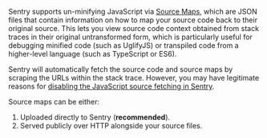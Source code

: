 Sentry supports un-minifying JavaScript via [Source Maps](https://blog.sentry.io/2015/10/29/debuggable-javascript-with-source-maps.html), which are JSON files that contain information on how to map your source code back to their original source. This lets you view source code context obtained from stack traces in their original untransformed form, which is particularly useful for debugging minified code (such as UglifyJS) or transpiled code from a higher-level language (such as TypeScript or ES6).


<Note>

Sentry will automatically fetch the source code and source maps by scraping the URLs within the stack trace. However, you may have legitimate reasons for [disabling the JavaScript source fetching in Sentry](https://blog.sentry.io/2018/07/17/source-code-fetching).

</Note>

Source maps can be either:

1.  Uploaded directly to Sentry (**recommended**).
2.  Served publicly over HTTP alongside your source files.
